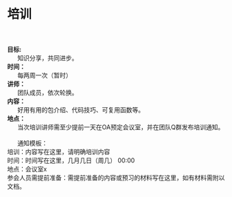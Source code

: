 
# 培训  
<br>  
**目标:**  
&nbsp;&nbsp;&nbsp;&nbsp;&nbsp;&nbsp;知识分享，共同进步。  
**时间：**  
&nbsp;&nbsp;&nbsp;&nbsp;&nbsp;&nbsp;每两周一次（暂时）  
**讲师：**  
&nbsp;&nbsp;&nbsp;&nbsp;&nbsp;&nbsp;团队成员，依次轮换。  
**内容： **  
&nbsp;&nbsp;&nbsp;&nbsp;&nbsp;&nbsp;好用有用的包介绍、代码技巧、可复用函数等。  
**地点：**  
&nbsp;&nbsp;&nbsp;&nbsp;&nbsp;&nbsp;当次培训讲师需至少提前一天在OA预定会议室，并在团队Q群发布培训通知。  
<br>
&nbsp;&nbsp;&nbsp;&nbsp;&nbsp;&nbsp;通知模板：  
培训：内容写在这里，请明确培训内容  
时间：时间写在这里，几月几日（周几） 00:00  
地点：会议室x  
参会人员需提前准备：需提前准备的内容或预习的材料写在这里，如有材料需附以文档。
